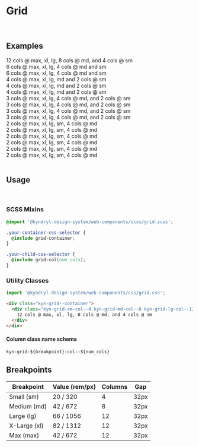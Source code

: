 
<Meta title="Foundation/Grid" />

# Grid

<br />

## Examples

<Unstyled>
<style>
{`
  .css-1bhj9ob {
    max-width: 1600px;
  }

.kyn-grid--container {
margin: 32px auto;
}

.kyn-grid--container > div {
text-align: center;
border: 1px solid var(--color-divider-light);
padding: 16px;
}

.kyn-grid--container p {
margin: 0;
}
`}

</style>

<div className="kyn-grid--container">
  <div className="kyn-grid-sm-col--4 kyn-grid-md-col--8 kyn-grid-lg-col--12">
    12 cols @ max, xl, lg, 8 cols @ md, and 4 cols @ sm
  </div>
</div>

<div className="kyn-grid--container">
  <div className="kyn-grid-sm-col--4 kyn-grid-md-col--4 kyn-grid-lg-col--6">
    6 cols @ max, xl, lg, 4 cols @ md and sm
  </div>
  <div className="kyn-grid-sm-col--4 kyn-grid-md-col--4 kyn-grid-lg-col--6">
    6 cols @ max, xl, lg, 4 cols @ md and sm
  </div>
</div>

<div className="kyn-grid--container">
  <div className="kyn-grid-sm-col--2 kyn-grid-md-col--4 kyn-grid-lg-col--4">
    4 cols @ max, xl, lg, md and 2 cols @ sm
  </div>
  <div className="kyn-grid-sm-col--2 kyn-grid-md-col--4 kyn-grid-lg-col--4">
    4 cols @ max, xl, lg, md and 2 cols @ sm
  </div>
  <div className="kyn-grid-sm-col--2 kyn-grid-md-col--4 kyn-grid-lg-col--4">
    4 cols @ max, xl, lg, md and 2 cols @ sm
  </div>
</div>

<div className="kyn-grid--container">
  <div className="kyn-grid-sm-col--2 kyn-grid-md-col--4 kyn-grid-lg-col--3">
    3 cols @ max, xl, lg, 4 cols @ md, and 2 cols @ sm
  </div>
  <div className="kyn-grid-sm-col--2 kyn-grid-md-col--4 kyn-grid-lg-col--3">
    3 cols @ max, xl, lg, 4 cols @ md, and 2 cols @ sm
  </div>
  <div className="kyn-grid-sm-col--2 kyn-grid-md-col--4 kyn-grid-lg-col--3">
    3 cols @ max, xl, lg, 4 cols @ md, and 2 cols @ sm
  </div>
  <div className="kyn-grid-sm-col--2 kyn-grid-md-col--4 kyn-grid-lg-col--3">
    3 cols @ max, xl, lg, 4 cols @ md, and 2 cols @ sm
  </div>
</div>

<div className="kyn-grid--container">
  <div className="kyn-grid-sm-col--2 kyn-grid-md-col--4 kyn-grid-xl-col--2">2 cols @ max, xl, lg, sm, 4 cols @ md</div>
  <div className="kyn-grid-sm-col--2 kyn-grid-md-col--4 kyn-grid-xl-col--2">2 cols @ max, xl, lg, sm, 4 cols @ md</div>
  <div className="kyn-grid-sm-col--2 kyn-grid-md-col--4 kyn-grid-xl-col--2">2 cols @ max, xl, lg, sm, 4 cols @ md</div>
  <div className="kyn-grid-sm-col--2 kyn-grid-md-col--4 kyn-grid-xl-col--2">2 cols @ max, xl, lg, sm, 4 cols @ md</div>
  <div className="kyn-grid-sm-col--2 kyn-grid-md-col--4 kyn-grid-xl-col--2">2 cols @ max, xl, lg, sm, 4 cols @ md</div>
  <div className="kyn-grid-sm-col--2 kyn-grid-md-col--4 kyn-grid-xl-col--2">2 cols @ max, xl, lg, sm, 4 cols @ md</div>
</div>
</Unstyled>

<br />

## Usage

<br />

### SCSS Mixins

```css
@import '@kyndryl-design-system/web-components/scss/grid.scss';

.your-container-css-selector {
  @include grid-container;
}

.your-child-css-selector {
  @include grid-col(num_cols);
}
```

### Utility Classes

```js
import '@kyndryl-design-system/web-components/css/grid.css';
```

```html
<div class="kyn-grid--container">
  <div class="kyn-grid-sm-col--4 kyn-grid-md-col--8 kyn-grid-lg-col--12">
    12 cols @ max, xl, lg, 8 cols @ md, and 4 cols @ sm
  </div>
</div>
```

#### Column class name schema

```
kyn-grid-${breakpoint}-col--${num_cols}
```

## Breakpoints

| Breakpoint   | Value (rem/px) | Columns | Gap  |
| ------------ | -------------- | ------- | ---- |
| Small (sm)   | 20 / 320       | 4       | 32px |
| Medium (md)  | 42 / 672       | 8       | 32px |
| Large (lg)   | 66 / 1056      | 12      | 32px |
| X-Large (xl) | 82 / 1312      | 12      | 32px |
| Max (max)    | 42 / 672       | 12      | 32px |
